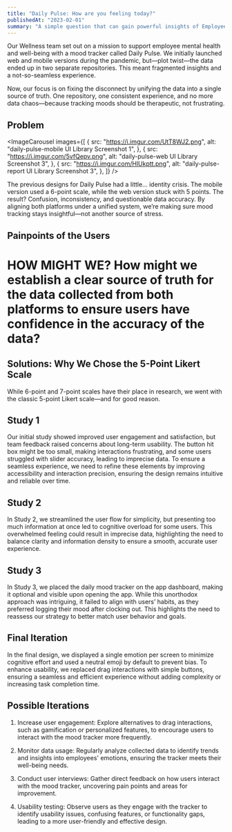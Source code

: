 ```yaml
---
title: "Daily Pulse: How are you feeling today?"
publishedAt: "2023-02-01"
summary: "A simple question that can gain powerful insights of Employees"
---
```


<ImageBlock
    src="https://i.imgur.com/1NjJykA.png"
    alt="Sprout UI Library Screenshot"
    containerHeight="400"
/>

Our Wellness team set out on a mission to support employee mental health and well-being with a mood tracker called Daily Pulse. We initially launched web and mobile versions during the pandemic, but—plot twist—the data ended up in two separate repositories. This meant fragmented insights and a not-so-seamless experience.

Now, our focus is on fixing the disconnect by unifying the data into a single source of truth. One repository, one consistent experience, and no more data chaos—because tracking moods should be therapeutic, not frustrating.

## Problem

<ImageCarousel
    images={[
        {
            src: "https://i.imgur.com/UtT8WJ2.png",
            alt: "daily-pulse-mobile UI Library Screenshot 1",
        },
        {
            src: "https://i.imgur.com/5vfQepv.png",
            alt: "daily-pulse-web UI Library Screenshot 3",
        },
        {
            src: "https://i.imgur.com/HlUkptt.png",
            alt: "daily-pulse-report UI Library Screenshot 3",
        },
    ]}
/>

The previous designs for Daily Pulse had a little… identity crisis. The mobile version used a 6-point scale, while the web version stuck with 5 points. The result? Confusion, inconsistency, and questionable data accuracy. By aligning both platforms under a unified system, we’re making sure mood tracking stays insightful—not another source of stress.

## Painpoints of the Users

<div className="flex flex-col gap-4 mt-4">
    <ChallengeCard
        number={1}
        title="Inconsistent Data Tracking"
        description="Users expected a seamless mood-tracking experience but instead got two disconnected data sources—one for web, one for mobile. This made it impossible to get a comprehensive view of their emotional trends over time."
    />
    <ChallengeCard
        number={2}
        title="Inefficient use of time"
        description="Manually piecing together mood data from two platforms? Not exactly the stress-free experience we aimed for. Instead of quick insights, users had to waste time reconciling their own data, which kind of defeats the whole purpose."
    />
    <ChallengeCard
        number={3}
        title="Lack of trust in the data"
        description="With two repositories, which one is the real MVP? Users were left questioning the accuracy of their own data, making them less confident in the tool’s reliability."
    />
    <ChallengeCard
        number={4}
        title="Limited insights"
        description="By keeping web and mobile data separate, we missed out on deeper patterns and trends. A unified system would allow users to see the full picture rather than just scattered puzzle pieces."
    />
    <ChallengeCard
        number={5}
        title="Lower motivation to use the tool"
        description="A mood tracker that isn’t intuitive or reliable is one people won’t use. If the experience feels broken, users are less likely to engage, and the tool loses its impact altogether."
    />
</div>

# HOW MIGHT WE? How might we establish a clear source of truth for the data collected from both platforms to ensure users have confidence in the accuracy of the data?

## Solutions: Why We Chose the 5-Point Likert Scale

While 6-point and 7-point scales have their place in research, we went with the classic 5-point Likert scale—and for good reason.

<div className="flex flex-col gap-4 mt-4">
    <SolutionCard
        number={1}
        title=" Simplicity Wins"
        description="Users don’t want to overthink their mood rating. A 5-point scale is straightforward, familiar, and requires less cognitive effort, making it more likely that they’ll complete the survey and provide accurate responses."
    />
    <SolutionCard
        number={2}
        title=" The Neutral Middle Ground"
        description="We wanted to capture a balanced perspective, which is why having a midpoint was crucial. Instead of labeling emotions (which can be subjective and non-linear), we used a simple numerical scale (1 to 5), letting users rate their day without overcomplicating things."
    />
    <SolutionCard
        number={3}
        title="Recognizing Limitations"
        description="Let’s be real—measuring emotions is never 100% precise. Different users may interpret the scale differently, and no numerical system can fully capture the complexity of human mood."
    />
    <SolutionCard
        number={4}
        title="Beyond the Numbers"
        description="A Likert scale is great, but numbers alone don’t tell the full story. To truly understand users' experiences, qualitative insights—like open-ended questions or interviews—can help paint a more complete picture."
    />
</div>

## Study 1

<VideoBlock
    src="https://i.imgur.com/ecoYioq.mp4"
    alt="daily-pulse"
    classname="h-[635px]"
/>

Our initial study showed improved user engagement and satisfaction, but team feedback raised concerns about long-term usability. The button hit box might be too small, making interactions frustrating, and some users struggled with slider accuracy, leading to imprecise data. To ensure a seamless experience, we need to refine these elements by improving accessibility and interaction precision, ensuring the design remains intuitive and reliable over time.

## Study 2

<ImageBlock
    src="https://i.imgur.com/uClaXT1.png"
    alt="Sprout UI Library Screenshot"
    containerHeight="800"
/>

In Study 2, we streamlined the user flow for simplicity, but presenting too much information at once led to cognitive overload for some users. This overwhelmed feeling could result in imprecise data, highlighting the need to balance clarity and information density to ensure a smooth, accurate user experience.

## Study 3

<ImageBlock
    src="https://i.imgur.com/AzcI7fh.png"
    alt="Sprout UI Library Screenshot"
    containerHeight="680"
/>

In Study 3, we placed the daily mood tracker on the app dashboard, making it optional and visible upon opening the app. While this unorthodox approach was intriguing, it failed to align with users’ habits, as they preferred logging their mood after clocking out. This highlights the need to reassess our strategy to better match user behavior and goals.

## Final Iteration

<VideoBlock src="https://i.imgur.com/oBAISLb.mp4" alt="daily-pulse" />

In the final design, we displayed a single emotion per screen to minimize cognitive effort and used a neutral emoji by default to prevent bias. To enhance usability, we replaced drag interactions with simple buttons, ensuring a seamless and efficient experience without adding complexity or increasing task completion time.

## Possible Iterations

1. Increase user engagement: Explore alternatives to drag interactions, such as gamification or personalized features, to encourage users to interact with the mood tracker more frequently.

2. Monitor data usage: Regularly analyze collected data to identify trends and insights into employees' emotions, ensuring the tracker meets their well-being needs.

3. Conduct user interviews: Gather direct feedback on how users interact with the mood tracker, uncovering pain points and areas for improvement.

4. Usability testing: Observe users as they engage with the tracker to identify usability issues, confusing features, or functionality gaps, leading to a more user-friendly and effective design.
